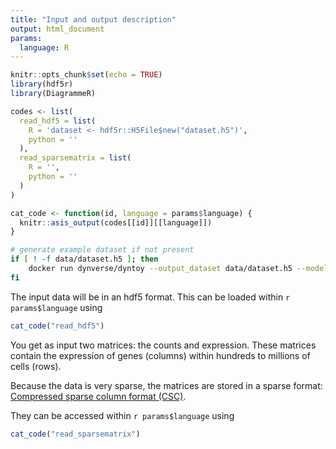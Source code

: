 ```yaml
---
title: "Input and output description"
output: html_document
params:
  language: R
---
```


```r
knitr::opts_chunk$set(echo = TRUE)
library(hdf5r)
library(DiagrammeR)

codes <- list(
  read_hdf5 = list(
    R = 'dataset <- hdf5r::H5File$new("dataset.h5")',
    python = ''
  ),
  read_sparsematrix = list(
    R = '',
    python = ''
  )
)

cat_code <- function(id, language = params$language) {
  knitr::asis_output(codes[[id]][[language]])
}
```

```bash
# generate example dataset if not present
if [ ! -f data/dataset.h5 ]; then
    docker run dynverse/dyntoy --output_dataset data/dataset.h5 --model tree
fi
```

The input data will be in an hdf5 format. This can be loaded within `r params$language` using

```r
cat_code("read_hdf5")
```

You get as input two matrices: the counts and expression. These matrices contain the expression of genes (columns) within hundreds to millions of cells (rows).

Because the data is very sparse, the matrices are stored in a sparse format: [Compressed sparse column format (CSC)](https://en.wikipedia.org/wiki/Sparse_matrix#Compressed_sparse_column_(CSC_or_CCS)).

They can be accessed within `r params$language` using

```r
cat_code("read_sparsematrix")
```


